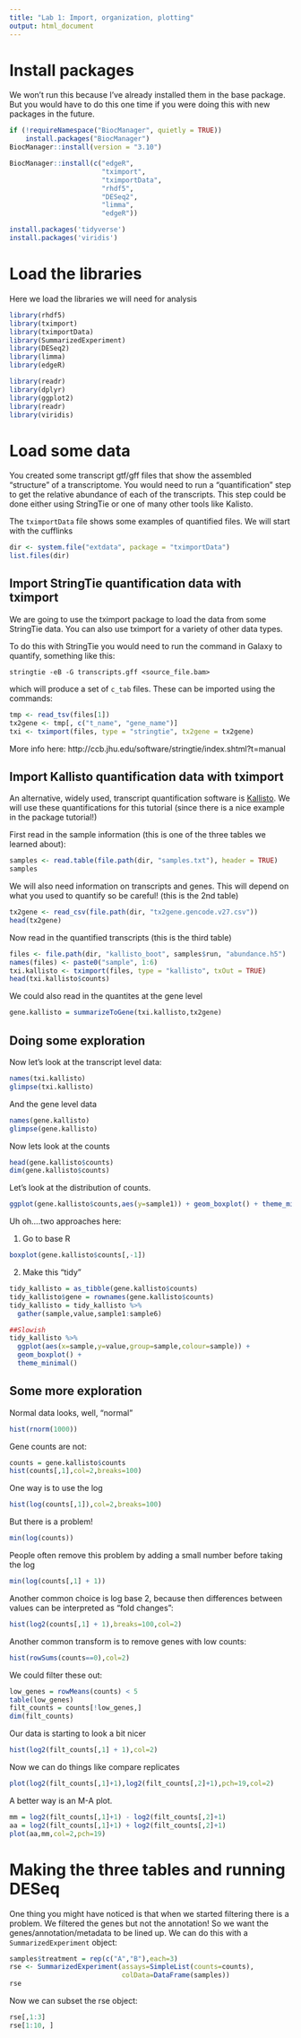 ```yaml
---
title: "Lab 1: Import, organization, plotting"
output: html_document
---
```


# Install packages

We won't run this because I've already installed them in the base package. But you would have to do this one time if you were doing this with new packages in the future. 


```r
if (!requireNamespace("BiocManager", quietly = TRUE))
    install.packages("BiocManager")
BiocManager::install(version = "3.10")

BiocManager::install(c("edgeR",
                       "tximport",
                       "tximportData",
                       "rhdf5",
                       "DESeq2",
                       "limma",
                       "edgeR"))

install.packages('tidyverse')
install.packages('viridis')

```


# Load the libraries

Here we load the libraries we will need for analysis 

```r

library(rhdf5)
library(tximport)
library(tximportData)
library(SummarizedExperiment)
library(DESeq2)
library(limma)
library(edgeR)

library(readr)
library(dplyr)
library(ggplot2)
library(readr)
library(viridis)


```


# Load some data

You created some transcript gtf/gff files that show the assembled "structure" of a transcriptome. You would need to run a "quantification" step to get the relative abundance of each of the transcripts. This step could be done either using StringTie or one of many other tools like Kalisto. 

The `tximportData` file shows some examples of quantified files. We will start with the cufflinks 


```r
dir <- system.file("extdata", package = "tximportData")
list.files(dir)
```


## Import StringTie quantification data with tximport

We are going to use the tximport package to load the data from some StringTie data. You can also use tximport for a variety of other data types. 

To do this with StringTie you would need to run the command in Galaxy to quantify, something like this: 

`stringtie -eB -G transcripts.gff <source_file.bam>`

which will produce a set of `c_tab` files. These can be imported using the commands:

```r
tmp <- read_tsv(files[1])
tx2gene <- tmp[, c("t_name", "gene_name")]
txi <- tximport(files, type = "stringtie", tx2gene = tx2gene)
```

More info here: http://ccb.jhu.edu/software/stringtie/index.shtml?t=manual

## Import Kallisto quantification data with tximport

An alternative, widely used, transcript quantification software is [Kallisto](https://pachterlab.github.io/kallisto/). We will use these quantifications for this tutorial (since there is a nice example in the package tutorial!)

First read in the sample information (this is one of the three tables we learned about): 

```r
samples <- read.table(file.path(dir, "samples.txt"), header = TRUE)
samples
```

We will also need information on transcripts and genes. This will depend on what you used to quantify so be careful! (this is the 2nd table)

```r
tx2gene <- read_csv(file.path(dir, "tx2gene.gencode.v27.csv"))
head(tx2gene)
```


Now read in the quantified transcripts (this is the third table) 

```r
files <- file.path(dir, "kallisto_boot", samples$run, "abundance.h5")
names(files) <- paste0("sample", 1:6)
txi.kallisto <- tximport(files, type = "kallisto", txOut = TRUE)
head(txi.kallisto$counts)
```

We could also read in the quantites at the gene level 

```r
gene.kallisto = summarizeToGene(txi.kallisto,tx2gene)
```


## Doing some exploration 

Now let's look at the transcript level data:  

```r
names(txi.kallisto)
glimpse(txi.kallisto)
```

And the gene level data 

```r
names(gene.kallisto)
glimpse(gene.kallisto)
```

Now lets look at the counts

```r
head(gene.kallisto$counts)
dim(gene.kallisto$counts)
```

Let's look at the distribution of counts. 

```r
ggplot(gene.kallisto$counts,aes(y=sample1)) + geom_boxplot() + theme_minimal()
```

Uh oh....two approaches here:

1. Go to base R 


```r
boxplot(gene.kallisto$counts[,-1])
```


2. Make this "tidy"

```r
tidy_kallisto = as_tibble(gene.kallisto$counts)
tidy_kallisto$gene = rownames(gene.kallisto$counts) 
tidy_kallisto = tidy_kallisto %>% 
  gather(sample,value,sample1:sample6)
```

```r
##Slowish
tidy_kallisto %>%
  ggplot(aes(x=sample,y=value,group=sample,colour=sample)) + 
  geom_boxplot() + 
  theme_minimal()
```


## Some more exploration

Normal data looks, well, "normal"

```r
hist(rnorm(1000))
```

Gene counts are not: 

```r
counts = gene.kallisto$counts
hist(counts[,1],col=2,breaks=100)
```


One way is to use the log

```r
hist(log(counts[,1]),col=2,breaks=100)
```

But there is a problem!

```r
min(log(counts))
```

People often remove this problem by adding a small number before taking the log

```r
min(log(counts[,1] + 1))
```

Another common choice is log base 2, because then differences between values can be interpreted as "fold changes":

```r
hist(log2(counts[,1] + 1),breaks=100,col=2)
```


Another common transform is to remove genes with low counts: 

```r
hist(rowSums(counts==0),col=2)
```


We could filter these out: 

```r
low_genes = rowMeans(counts) < 5
table(low_genes)
filt_counts = counts[!low_genes,]
dim(filt_counts)
```

Our data is starting to look a bit nicer

```r
hist(log2(filt_counts[,1] + 1),col=2)
```

Now we can do things like compare replicates

```r
plot(log2(filt_counts[,1]+1),log2(filt_counts[,2]+1),pch=19,col=2)
```

A better way is an M-A plot. 

```r
mm = log2(filt_counts[,1]+1) - log2(filt_counts[,2]+1)
aa = log2(filt_counts[,1]+1) + log2(filt_counts[,2]+1)
plot(aa,mm,col=2,pch=19)
```

# Making the three tables and running DESeq

One thing you might have noticed is that when we started filtering there is a problem. We filtered the genes but not the annotation! So we want the genes/annotation/metadata to be lined up. We can do this with a `SummarizedExperiment` object: 

```r
samples$treatment = rep(c("A","B"),each=3)
rse <- SummarizedExperiment(assays=SimpleList(counts=counts),
                            colData=DataFrame(samples))
rse
```


Now we can subset the rse object: 

```r
rse[,1:3]
rse[1:10, ]
```


